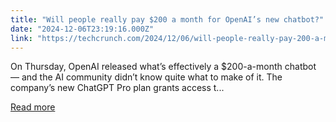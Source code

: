 ```yaml
---
title: "Will people really pay $200 a month for OpenAI’s new chatbot?"
date: "2024-12-06T23:19:16.000Z"
link: "https://techcrunch.com/2024/12/06/will-people-really-pay-200-a-month-for-openais-new-chatbot/"
---
```


On Thursday, OpenAI released what&#8217;s effectively a $200-a-month chatbot — and the AI community didn&#8217;t know quite what to make of it. The company&#8217;s new ChatGPT Pro plan grants access t...

[Read more](https://techcrunch.com/2024/12/06/will-people-really-pay-200-a-month-for-openais-new-chatbot/)
